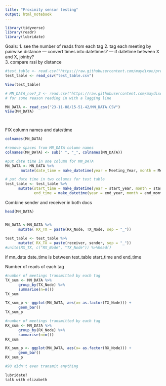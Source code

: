 ```yaml
---
title: "Proximity sensor testing"
output: html_notebook
---
```



```r
library(tidyverse)
library(readr)
library(lubridate)
```

Goals: 
1. see the number of reads from each tag
2. tag each meeting by pairwise distance
     --- convert times into datetimes? 
     --- if datetime  between X and X, joinby?  
3. compare rssi by distance




```r


#test_table <- read.csv("https://raw.githubusercontent.com/maydixon/proximity-sensors/main/test_table.csv", sep=",", header=TRUE ) #stringsAsFactors = F
test_table <- read_csv("test_table.csv")

View(test_table)

# MN_DATA_nov7_2 <- read.csv("https://raw.githubusercontent.com/maydixon/proximity-sensors/blob/main/23-11-08/15-51-42/MN_DATA.CSV",sep=",", header=TRUE, stringsAsFactors = F )
# for some reason reading in with a lagging line

MN_DATA <- read_csv("23-11-08/15-51-42/MN_DATA.CSV")
View(MN_DATA)

   
```

FIX column names and date/time
```r
colnames(MN_DATA) 

#remove spaces from MN_DATA column names
colnames(MN_DATA) <- sub(" ", "_", colnames(MN_DATA))

#put date time in one column for MN_DATA
MN_DATA <- MN_DATA %>%
       mutate(date_time = make_datetime(year = Meeting_Year, month = Meeting_Month, day = Meeting_Day, hour = Meeting_Hour,min =  Meeting_Minute, sec = Meeting_Second)) 

# put date time in two columns for test table
test_table <- test_table %>%
      mutate(start_time = make_datetime(year = start_year, month = start_month, day = start_day, hour = start_hour, min =  start_minute, sec = start_second), 
             end_time = make_datetime(year = end_year, month = end_month, day = end_day, hour = end_hour, min =  end_minute, sec = end_second))

```

Combine sender and receiver in both docs
```r
head(MN_DATA)


MN_DATA <-MN_DATA %>%
      mutate( RX_TX = paste(RX_Node, TX_Node, sep = "_"))
  
test_table <- test_table %>%
      mutate( RX_TX = paste(receiver, sender, sep = "_"))
#unite(RX_TX, c("RX_Node", "TX_Node")) %>%head()


```

if mn_data date_time  is between test_table start_time and end_time


Number of reads of each tag

```r
#number of meetings transmitted by each tag
TX_sum <- MN_DATA %>%
      group_by(TX_Node) %>%
      summarise(n=n())
TX_sum

TX_sum_p <- ggplot(MN_DATA, aes(x= as.factor(TX_Node))) +
      geom_bar()
TX_sum_p

```
```r
#number of meetings transmitted by each tag
RX_sum <- MN_DATA %>%
      group_by(RX_Node) %>%
      summarise(n=n())
RX_sum

RX_sum_p <- ggplot(MN_DATA, aes(x= as.factor(RX_Node))) +
      geom_bar()
RX_sum_p

#90 didn't even transmit anything
```


```r
lubridate?
talk with elizabeth

```

